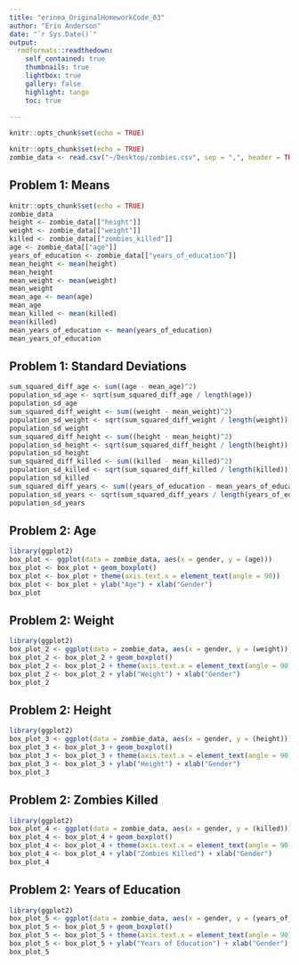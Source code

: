 ```yaml
---
title: "erinea_OriginalHomeworkCode_03"
author: "Erin Anderson"
date: "`r Sys.Date()`"
output: 
  rmdformats::readthedown:
    self_contained: true
    thumbnails: true
    lightbox: true
    gallery: false
    highlight: tango
    toc: true
  
---
```


```r
knitr::opts_chunk$set(echo = TRUE)
```

```r
knitr::opts_chunk$set(echo = TRUE)
zombie_data <- read.csv("~/Desktop/zombies.csv", sep = ",", header = TRUE, stringsAsFactors = FALSE)
```

## Problem 1: Means
```r
knitr::opts_chunk$set(echo = TRUE)
zombie_data
height <- zombie_data[["height"]]
weight <- zombie_data[["weight"]]
killed <- zombie_data[["zombies_killed"]]
age <- zombie_data[["age"]]
years_of_education <- zombie_data[["years_of_education"]]
mean_height <- mean(height)
mean_height
mean_weight <- mean(weight)
mean_weight
mean_age <- mean(age)
mean_age
mean_killed <- mean(killed)
mean(killed)
mean_years_of_education <- mean(years_of_education)
mean_years_of_education
```

## Problem 1: Standard Deviations
```r
sum_squared_diff_age <- sum((age - mean_age)^2)
population_sd_age <- sqrt(sum_squared_diff_age / length(age))
population_sd_age
sum_squared_diff_weight <- sum((weight - mean_weight)^2)
population_sd_weight <- sqrt(sum_squared_diff_weight / length(weight))
population_sd_weight
sum_squared_diff_height <- sum((height - mean_height)^2)
population_sd_height <- sqrt(sum_squared_diff_height / length(height))
population_sd_height
sum_squared_diff_killed <- sum((killed - mean_killed)^2)
population_sd_killed <- sqrt(sum_squared_diff_killed / length(killed))
population_sd_killed
sum_squared_diff_years <- sum((years_of_education - mean_years_of_education)^2)
population_sd_years <- sqrt(sum_squared_diff_years / length(years_of_education))
population_sd_years
```

## Problem 2: Age
```r
library(ggplot2)
box_plot <- ggplot(data = zombie_data, aes(x = gender, y = (age)))
box_plot <- box_plot + geom_boxplot()
box_plot <- box_plot + theme(axis.text.x = element_text(angle = 90))
box_plot <- box_plot + ylab("Age") + xlab("Gender")
box_plot
```

## Problem 2: Weight
```r
library(ggplot2)
box_plot_2 <- ggplot(data = zombie_data, aes(x = gender, y = (weight)))
box_plot_2 <- box_plot_2 + geom_boxplot()
box_plot_2 <- box_plot_2 + theme(axis.text.x = element_text(angle = 90))
box_plot_2 <- box_plot_2 + ylab("Weight") + xlab("Gender")
box_plot_2
```

## Problem 2: Height
```r
library(ggplot2)
box_plot_3 <- ggplot(data = zombie_data, aes(x = gender, y = (height)))
box_plot_3 <- box_plot_3 + geom_boxplot()
box_plot_3 <- box_plot_3 + theme(axis.text.x = element_text(angle = 90))
box_plot_3 <- box_plot_3 + ylab("Height") + xlab("Gender")
box_plot_3
```

## Problem 2: Zombies Killed
```r
library(ggplot2)
box_plot_4 <- ggplot(data = zombie_data, aes(x = gender, y = (killed)))
box_plot_4 <- box_plot_4 + geom_boxplot()
box_plot_4 <- box_plot_4 + theme(axis.text.x = element_text(angle = 90))
box_plot_4 <- box_plot_4 + ylab("Zombies Killed") + xlab("Gender")
box_plot_4
```

## Problem 2: Years of Education
```r
library(ggplot2)
box_plot_5 <- ggplot(data = zombie_data, aes(x = gender, y = (years_of_education)))
box_plot_5 <- box_plot_5 + geom_boxplot()
box_plot_5 <- box_plot_5 + theme(axis.text.x = element_text(angle = 90))
box_plot_5 <- box_plot_5 + ylab("Years of Education") + xlab("Gender")
box_plot_5
```